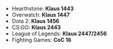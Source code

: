 - Hearthstone: **Klaus 1443**
- Overwatch: **Klaus 1447**
- Dota 2: **Klaus 1456**
- CS:GO: **Klaus 2443**
- League of Legends: **Klaus 2447/2456**
- Fighting Games: **CoC 16**
